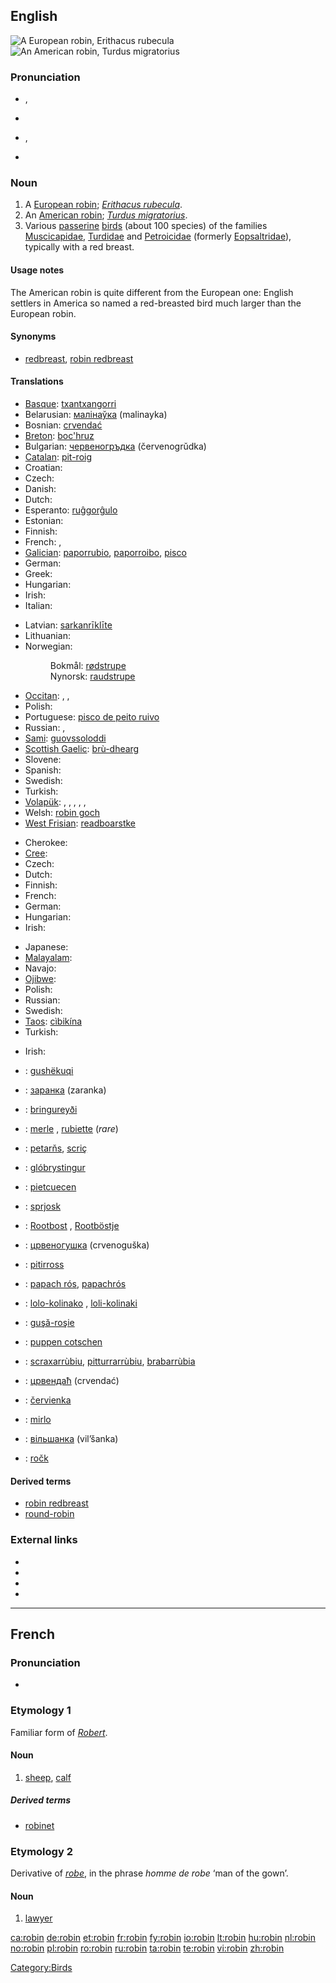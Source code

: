 {{also|Robin}}
==English==
{{wikipedia}}
[[Image:ErithacusRubecula.jpg|thumb|A European robin, ''Erithacus rubecula'']]
[[Image:Wanderdrossel fws.jpg|thumb|An American robin, ''Turdus migratorius'']]

===Pronunciation===
* {{a|UK}} {{IPA|/ˈrɒb.ɪn/}}, {{SAMPA|/"rQb.In/}}
* {{audio|En-us-robin.ogg|Audio (US)}}
*: {{rhymes|ɒbɪn}}
* {{a|GenAm}} {{IPA|/ˈrɑb.ɪn/}}, {{SAMPA|/"rAb.In/}}
*: {{rhymes|ɑbɪn}}
* {{hyphenation|rob|in}}

===Noun===
{{en-noun}}

# A [[European robin]]; ''[[Erithacus rubecula]]''.
# An [[American robin]]; ''[[Turdus migratorius]]''.
# Various [[passerine]] [[bird]]s (about 100 species) of the families [[Muscicapidae]], [[Turdidae]] and [[Petroicidae]] (formerly [[Eopsaltridae]]), typically with a red breast.

====Usage notes====
The American robin is quite different from the European one: English settlers in America so named a red-breasted bird much larger than the European robin.

====Synonyms====
* {{sense|European robin}} [[redbreast]], [[robin redbreast]]

====Translations====
{{trans-top|''Erithacus rubecula''}}
* [[Basque]]: [[txantxangorri]]
* Belarusian: [[малінаўка]] (malinayka)
* Bosnian: [[crvendać]]
* [[Breton]]: [[boc'hruz]]
* Bulgarian: [[червеногръдка]] (červenogrŭdka)
* [[Catalan]]: [[pit-roig]] {{m}}
* Croatian: {{t+|hr|crvendać}}
* Czech: {{t-|cs|červenka|f}}
* Danish: {{t|da|rødhals}}
* Dutch: {{t+|nl|roodborstje|n}}
* Esperanto: [[ruĝgorĝulo]]
* Estonian: {{t+|et|punarind}}
* Finnish: {{t+|fi|punarinta}}
* French: {{t+|fr|rouge-gorge|m}}, {{t+|fr|rouge-gorge familier|m}}
* [[Galician]]: [[paporrubio]], [[paporroibo]], [[pisco]]
* German: {{t+|de|Rotkehlchen|n}}
* Greek: {{t+|el|κοκκινολαίμης|m|tr=kokkinolaímis}}
* Hungarian: {{t+|hu|vörösbegy}}
* Irish: {{t+|ga|spideog|f|xs=Irish}}
* Italian: {{t+|it|pettirosso|m}}
{{trans-mid}}
* Latvian: [[sarkanrīklīte]]
* Lithuanian: {{t+|lt|liepsnelė|xs=Lithuanian}}
* Norwegian:
*: Bokmål: [[rødstrupe]]
*: Nynorsk: [[raudstrupe]]
* [[Occitan]]: {{t+|oc|papach-rós|xs=Occitan}}, {{t+|oc|barbarós|xs=Occitan}}, {{t+|oc|rigal|xs=Occitan}}
* Polish: {{t+|pl|rudzik|m}}
* Portuguese: [[pisco de peito ruivo]] {{m}}
* Russian: {{t+|ru|зарянка|f|tr=zaryanka}}, {{t+|ru|малиновка|f|tr=malínovka}}
* [[Sami]]: [[guovssoloddi]]
* [[Scottish Gaelic]]: [[brù-dhearg]]
* Slovene: {{t+|sl|taščica|f}}
* Spanish: {{t+|es|petirrojo|m}}
* Swedish: {{t+|sv|rödhake}}
* Turkish: {{t+|tr|kızılgerdan}}
* [[Volapük]]: {{qualifier|male or female}} {{t|vo|redablötareitak}}, {{qualifier|offspring, young}} {{t|vo|redablötareitakül}}, {{qualifier|Erithacus, male or  female }} {{t|vo|reitak}}, {{qualifier|male}} {{t|vo|hireitak}}, {{qualifier|female}} {{t|vo|jireitak}}, {{qualifier|offspring, young}} {{t|vo|reitakül}}
* Welsh: [[robin goch]]
* [[West Frisian]]: [[readboarstke]]
{{trans-bottom}}

{{trans-top|''Turdus migratorius''}}
* Cherokee: {{tø|chr|ᏴᏩᏁᎬ ᏥᏉᏉ}}
* [[Cree]]: {{t-|cr|peepee tsoo|sc=Cans|xs=Cree}}
* Czech: {{t-|cs|drozd stěhovavý|m}}
* Dutch: {{t+|nl|roodborstlijster}}
* Finnish: {{t-|fi|punarintarastas}}
* French: {{t|fr|merle d'Amérique|m}}
* German: {{t|de|Wanderdrossel|f}}
* Hungarian: {{t|hu|vándorrigó}}
* Irish: {{t|ga|smólach imirce|m|xs=Irish}}
{{trans-mid}}
* Japanese: {{t|ja|コマツグミ|tr=komatsugumi}}
* [[Malayalam]]: {{t|ml|അമേരിക്കന് റോബിന്|sc=Mlym|xs=Malayalam}}
* Navajo: {{tø|nv|téél halchíʼí}}
* [[Ojibwe]]: {{tø|oj|opichi}}
* Polish: {{t|pl|drozd wędrowny}}
* Russian: {{t|ru|странствующий дрозд|m|tr=stranstvújuščij drozd}}
* Swedish: {{t+|sv|vandringstrast}}
* [[Taos]]: [[cìbikína]]
* Turkish: {{t|tr|Amerika nar bülbülü}}
{{trans-bottom}}

{{trans-top|other birds called robin in English}}
* Irish: {{t+|ga|spideog|f|xs=Irish}}
{{trans-mid}}
{{trans-bottom}}

{{checktrans-top}}
* {{ttbc|Albanian}}: [[gushëkuqi]]
* {{ttbc|Belarusian}}: [[заранка]] (zaranka)
* {{ttbc|Faroese}}: [[bringureyði]]
* {{ttbc|fr}}: [[merle]] {{m}}, [[rubiette]] {{f}} (''rare'')
* {{ttbc|Friulian}}: [[petarňs]], [[scriç]]
* {{ttbc|Icelandic}}: [[glóbrystingur]]
* {{ttbc|Ladin}}: [[pietcuecen]]
* {{ttbc|Lower Sorbian}}: [[sprjosk]]
* {{ttbc|Low Saxon}}: [[Rootbost]] {{m}}, [[Rootböstje]] {{n}}
* {{ttbc|Macedonian}}: [[црвеногушка]] (crvenoguška)
* {{ttbc|Maltese}}: [[pitirross]]
{{trans-mid}}
* {{ttbc|Occitan}}: [[papach rós]], [[papachrós]]
* {{ttbc|Romani}}: [[lolo-kolinako]] {{m}}, [[loli-kolinaki]] {{f}}
* {{ttbc|Romanian}}: [[guşă-roşie]]
* {{ttbc|Romansch}}: [[puppen cotschen]]
* {{ttbc|Sardinian}}: [[scraxarrùbiu]], [[pitturrarrùbiu]], [[brabarrùbia]]
* {{ttbc|Serbian}}: [[црвендаћ]] (crvendać)
* {{ttbc|Slovak}}: [[červienka]]
* {{ttbc|Spanish}}: [[mirlo]] {{m}}
* {{ttbc|Ukrainian}}: [[вільшанка]] (vil’šanka) {{f}}
* {{ttbc|Upper Sorbian}}: [[ročk]]
{{trans-bottom}}

====Derived terms====
* [[robin redbreast]]
* [[round-robin]]

===External links===
* {{commonslite|Erithacus rubecula}}
* {{commonslite|Turdus migratorius}}
* {{specieslite|Erithacus rubecula}}
* {{specieslite|Turdus migratorius}}

[[Category:Birds]]

----

==French==

===Pronunciation===
* {{IPA|/ʀɔbɛ̃/|lang=fr}}

===Etymology 1===
Familiar form of ''[[Robert]]''.

====Noun====
{{fr-noun|m}}

# {{obsolete| lang=fr}} [[sheep]], [[calf]]

=====Derived terms=====
* [[robinet]]

===Etymology 2===
Derivative of ''[[robe#French|robe]]'', in the phrase ''homme de robe'' ‘man of the gown’.

====Noun====
{{fr-noun|m}}

# {{context|archaic|pejorative| lang=fr}} [[lawyer]]

[[ca:robin]]
[[de:robin]]
[[et:robin]]
[[fr:robin]]
[[fy:robin]]
[[io:robin]]
[[lt:robin]]
[[hu:robin]]
[[nl:robin]]
[[no:robin]]
[[pl:robin]]
[[ro:robin]]
[[ru:robin]]
[[ta:robin]]
[[te:robin]]
[[vi:robin]]
[[zh:robin]]
